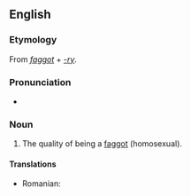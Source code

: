 ==English==

===Etymology===
From ''[[faggot]]'' + ''[[-ry]]''.

===Pronunciation===
* {{IPA|/'fæɡətɹi/}}

===Noun===
{{en-noun|faggotries|-}}

# {{pejorative|slang}} The quality of being a [[faggot]] (homosexual).

====Translations====
{{trans-top|the quality of being a faggot}}
* Romanian: {{t-|ro|poponaritate|f}}
{{trans-mid}}
{{trans-bottom}}